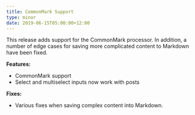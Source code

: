 ```yaml
---
title: CommonMark Support
type: minor
date: 2019-06-15T05:00:00+12:00
---
```


This release adds support for the CommonMark processor. In addition, a number of edge cases for saving more complicated content to Markdown have been fixed.

**Features:**

* CommonMark support
* Select and multiselect inputs now work with posts

**Fixes:**

* Various fixes when saving complex content into Markdown.